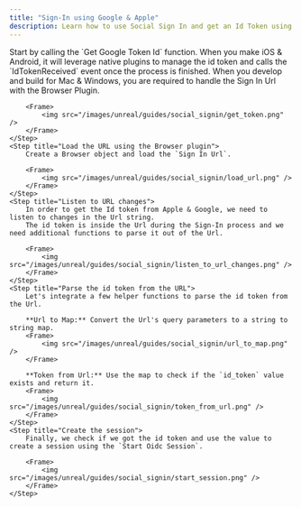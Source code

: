 ---
title: "Sign-In using Google & Apple"
description: Learn how to use Social Sign In and get an Id Token using the Browser Plugin and Sequence's Unreal SDK.
---

<Steps>
    <Step title="Get a Google or Apple Id Token">
        Start by calling the `Get Google Token Id` function. When you make iOS & Android, it will leverage native plugins
        to manage the id token and calls the `IdTokenReceived` event once the process is finished. When you develop and build
        for Mac & Windows, you are required to handle the Sign In Url with the Browser Plugin.

        <Frame>
            <img src="/images/unreal/guides/social_signin/get_token.png" />
        </Frame>
    </Step>
    <Step title="Load the URL using the Browser plugin">
        Create a Browser object and load the `Sign In Url`.

        <Frame>
            <img src="/images/unreal/guides/social_signin/load_url.png" />
        </Frame>
    </Step>
    <Step title="Listen to URL changes">
        In order to get the Id token from Apple & Google, we need to listen to changes in the Url string.
        The id token is inside the Url during the Sign-In process and we need additional functions to parse it out of the Url.

        <Frame>
            <img src="/images/unreal/guides/social_signin/listen_to_url_changes.png" />
        </Frame>
    </Step>
    <Step title="Parse the id token from the URL">
        Let's integrate a few helper functions to parse the id token from the Url.

        **Url to Map:** Convert the Url's query parameters to a string to string map.
        <Frame>
            <img src="/images/unreal/guides/social_signin/url_to_map.png" />
        </Frame>

        **Token from Url:** Use the map to check if the `id_token` value exists and return it.
        <Frame>
            <img src="/images/unreal/guides/social_signin/token_from_url.png" />
        </Frame>
    </Step>
    <Step title="Create the session">
        Finally, we check if we got the id token and use the value to create a session using the `Start Oidc Session`.

        <Frame>
            <img src="/images/unreal/guides/social_signin/start_session.png" />
        </Frame>
    </Step>
</Steps>
